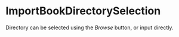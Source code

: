 

<Meta of={Stories} />

# ImportBookDirectorySelection

Directory can be selected using the *Browse* button, or input directly.

<Canvas of={Stories.Default} />
